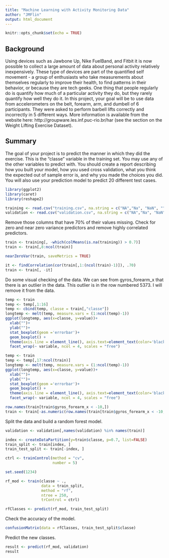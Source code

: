 ---
title: "Machine Learning with Activity Monitoring Data"
author: "JMFlin"
output: html_document
---

```{r setup, include=FALSE}
knitr::opts_chunk$set(echo = TRUE)
```

## Background
Using devices such as Jawbone Up, Nike FuelBand, and Fitbit it is now possible to collect a large amount of data about personal activity relatively inexpensively. These type of devices are part of the quantified self movement - a group of enthusiasts who take measurements about themselves regularly to improve their health, to find patterns in their behavior, or because they are tech geeks. One thing that people regularly do is quantify how much of a particular activity they do, but they rarely quantify how well they do it. In this project, your goal will be to use data from accelerometers on the belt, forearm, arm, and dumbell of 6 participants. They were asked to perform barbell lifts correctly and incorrectly in 5 different ways. More information is available from the website here: http://groupware.les.inf.puc-rio.br/har (see the section on the Weight Lifting Exercise Dataset).

## Summary
The goal of your project is to predict the manner in which they did the exercise. This is the "classe" variable in the training set. You may use any of the other variables to predict with. You should create a report describing how you built your model, how you used cross validation, what you think the expected out of sample error is, and why you made the choices you did. You will also use your prediction model to predict 20 different test cases.
 
```{r, message=FALSE}
library(ggplot2)
library(caret)
library(reshape2)
```

```{r}
training <- read.csv("training.csv", na.string = c("NA","Na", "NaN", "", " ", "#DIV/0!"))
validation <- read.csv("validation.csv", na.string = c("NA","Na", "NaN", "", " ", "#DIV/0!"))
```
 
Remove those columns that have 70% of their values missing. Check for zero and near zero variance predictors and remove highly correlated predictors.
 
```{r}
train <- training[, -which(colMeans(is.na(training)) > 0.7)]
train <- train[,8:ncol(train)]

nearZeroVar(train, saveMetrics = TRUE)

it <- findCorrelation(cor(train[,1:(ncol(train)-1)]), .70) 
train <- train[, -it]
```
 
Do some visual checking of the data. We can see from gyros_forearm_x that there is an outlier in the data. This outlier is in the row numbered 5373. I will remove it from the data.
 
```{r}
temp <- train
temp <- temp[,1:16]
temp <- cbind(temp, classe = train[,"classe"])
longtemp <- melt(temp, measure.vars = (1:ncol(temp)-1))
ggplot(longtemp, aes(x=classe, y=value))+
  xlab("")+
  ylab("")+
  stat_boxplot(geom ='errorbar')+ 
  geom_boxplot() +
  theme(axis.line = element_line(), axis.text=element_text(color='black'), axis.title = element_text(colour = 'black'), legend.text=element_text(), legend.title=element_text(), legend.key = element_rect(colour = "black"))+
  facet_wrap(~ variable, ncol = 4, scales = "free")

temp <- train
temp <- temp[,17:ncol(train)]
longtemp <- melt(temp, measure.vars = (1:ncol(temp)-1))
ggplot(longtemp, aes(x=classe, y=value))+
  xlab("")+
  ylab("")+
  stat_boxplot(geom ='errorbar')+ 
  geom_boxplot() +
  theme(axis.line = element_line(), axis.text=element_text(color='black'), axis.title = element_text(colour = 'black'), legend.text=element_text(), legend.title=element_text(), legend.key = element_rect(colour = "black"))+
  facet_wrap(~ variable, ncol = 4, scales = "free")

row.names(train[train$gyros_forearm_x < -10,])
train <- train[-as.numeric(row.names(train[train$gyros_forearm_x < -10,])),]
```
 
Split the data and build a random forest model.
 
```{r, message=FALSE}
validation <- validation[,names(validation) %in% names(train)]

index <- createDataPartition(y=train$classe, p=0.7, list=FALSE)
train_split <- train[index, ]
train_test_split <- train[-index, ]

ctrl <- trainControl(method = "cv",
                     number = 5)

set.seed(1234)

rf_mod <- train(classe ~ ., 
                data = train_split,
                method = "rf",
                ntree = 250,
                trControl = ctrl)

rfClasses <- predict(rf_mod, train_test_split)
```

Check the accuracy of the model.
 
```{r}
confusionMatrix(data = rfClasses, train_test_split$classe)
```
 
Predict the new classes.
 
```{r}
result <- predict(rf_mod, validation)
result
```